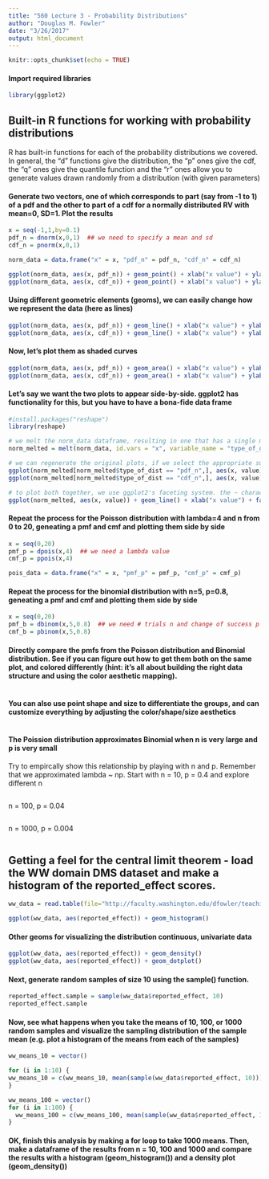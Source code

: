 ```yaml
---
title: "560 Lecture 3 - Probability Distributions"
author: "Douglas M. Fowler"
date: "3/26/2017"
output: html_document
---
```


```r
knitr::opts_chunk$set(echo = TRUE)
```

#### Import required libraries
```r
library(ggplot2)
```

## Built-in R functions for working with probability distributions
R has built-in functions for each of the probability distributions we covered.  In general, the "d" functions give the distribution, the "p" ones give the cdf, the "q" ones give the quantile function and the "r" ones allow you to generate values drawn randomly from a distribution (with given parameters)

#### Generate two vectors, one of which corresponds to part (say from -1 to 1) of a pdf and the other to part of a cdf for a normally distributed RV with mean=0, SD=1. Plot the results
```r
x = seq(-1,1,by=0.1)
pdf_n = dnorm(x,0,1)  ## we need to specify a mean and sd
cdf_n = pnorm(x,0,1)

norm_data = data.frame("x" = x, "pdf_n" = pdf_n, "cdf_n" = cdf_n)

ggplot(norm_data, aes(x, pdf_n)) + geom_point() + xlab("x value") + ylab("Normal probability density function, u=0, sd=1") + theme_classic()
ggplot(norm_data, aes(x, cdf_n)) + geom_point() + xlab("x value") + ylab("Cumulative normal probability density function, u=0, sd=1") + theme_classic()
```

#### Using different geometric elements (geoms), we can easily change how we represent the data (here as lines)
```r
ggplot(norm_data, aes(x, pdf_n)) + geom_line() + xlab("x value") + ylab("Normal probability density function, u=0, sd=1") + theme_classic()
ggplot(norm_data, aes(x, cdf_n)) + geom_line() + xlab("x value") + ylab("Cumulative normal probability density function, u=0, sd=1") + theme_classic()
```

#### Now, let's plot them as shaded curves
```r
ggplot(norm_data, aes(x, pdf_n)) + geom_area() + xlab("x value") + ylab("Normal probability density function, u=0, sd=1") + theme_classic()
ggplot(norm_data, aes(x, cdf_n)) + geom_area() + xlab("x value") + ylab("Cumulative normal probability density function, u=0, sd=1") + theme_classic()
```

#### Let's say we want the two plots to appear side-by-side.  ggplot2 has functionality for this, but you have to have a bona-fide data frame
```r
#install.packages("reshape")
library(reshape)

# we melt the norm_data dataframe, resulting in one that has a single mmt per line
norm_melted = melt(norm_data, id.vars = "x", variable_name = "type_of_dist") 

# we can regenerate the original plots, if we select the appropriate subsets of the data
ggplot(norm_melted[norm_melted$type_of_dist == "pdf_n",], aes(x, value)) + geom_line() + xlab("x value") + ylab("Normal probability density function, u=0, sd=1") + theme_classic() 
ggplot(norm_melted[norm_melted$type_of_dist == "cdf_n",], aes(x, value)) + geom_line() + xlab("x value") + ylab("Cumulative normal probability density function, u=0, sd=1") + theme_classic() 

# to plot both together, we use ggplot2's faceting system. the ~ character is used to construct formulas in R (we'll cover it more later).
ggplot(norm_melted, aes(x, value)) + geom_line() + xlab("x value") + facet_wrap(~ type_of_dist) + theme_classic()
```

#### Repeat the process for the Poisson distribution with lambda=4 and n from 0 to 20, geneating a pmf and cmf and plotting them side by side
```r
x = seq(0,20)
pmf_p = dpois(x,4)  ## we need a lambda value
cmf_p = ppois(x,4)

pois_data = data.frame("x" = x, "pmf_p" = pmf_p, "cmf_p" = cmf_p)

```

#### Repeat the process for the binomial distribution with n=5, p=0.8, geneating a pmf and cmf and plotting them side by side
```r
x = seq(0,20)
pmf_b = dbinom(x,5,0.8)  ## we need # trials n and change of success p
cmf_b = pbinom(x,5,0.8)

```

#### Directly compare the pmfs from the Poisson distribution and Binomial distribution. See if you can figure out how to get them both on the same plot, and colored differently (hint: it's all about building the right data structure and using the color aesthetic mapping).
```r

```

#### You can also use point shape and size to differentiate the groups, and can customize everything by adjusting the color/shape/size aesthetics
```r

```

#### The Poission distribution approximates Binomial when n is very large and p is very small
Try to empircally show this relationship by playing with n and p.  Remember that we approximated lambda ~ np.
Start with n = 10, p = 0.4 and explore different n
```r

```

n = 100, p = 0.04
```r

```

n = 1000, p = 0.004
```r

```

## Getting a feel for the central limit theorem - load the WW domain DMS dataset and make a histogram of the reported_effect scores.
```r
ww_data = read.table(file="http://faculty.washington.edu/dfowler/teaching/2016/GNOM560/560_ww_data.txt", header = T, sep = '\t')

ggplot(ww_data, aes(reported_effect)) + geom_histogram()
```

#### Other geoms for visualizing the distribution continuous, univariate data
```r
ggplot(ww_data, aes(reported_effect)) + geom_density()
ggplot(ww_data, aes(reported_effect)) + geom_dotplot()
```

#### Next, generate random samples of size 10 using the sample() function.  
```r
reported_effect.sample = sample(ww_data$reported_effect, 10)
reported_effect.sample
```

#### Now, see what happens when you take the means of 10, 100, or 1000 random samples and visualize the sampling distribution of the sample mean (e.g. plot a histogram of the means from each of the samples)
```r
ww_means_10 = vector()

for (i in 1:10) {
ww_means_10 = c(ww_means_10, mean(sample(ww_data$reported_effect, 10)))
}

ww_means_100 = vector()
for (i in 1:100) {
  ww_means_100 = c(ww_means_100, mean(sample(ww_data$reported_effect, 10)))
}
```

#### OK, finish this analysis by making a for loop to take 1000 means.  Then, make a dataframe of the results from n = 10, 100 and 1000 and compare the results with a histogram (geom_histogram()) and a density plot (geom_density())
```r

```